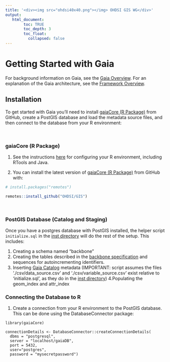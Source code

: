 ```yaml
---
title: '<div><img src="ohdsi40x40.png"></img> OHDSI GIS WG</div>'
output:
   html_document:
        toc: TRUE
        toc_depth: 3
        toc_float:
          collapsed: false
---
```


# **Getting Started with Gaia**

For background information on Gaia, see the [Gaia Overview](gaia-intro.html#Overview). For an explanation of the Gaia architecture, see the [Framework Overview](framework.html).

## Installation

To get started with Gaia you'll need to install [gaiaCore (R Package)](gaia-core.html) from GitHub, create a PostGIS database and load the metadata source files, and then connect to the database from your R environment:

<br>

### gaiaCore (R Package)

1. See the instructions [here](https://ohdsi.github.io/Hades/rSetup.html) for configuring your R environment, including RTools and Java.

2. You can install the latest version of [gaiaCore (R Package)](gaia-core.html) from GitHub with:
```r
# install.packages("remotes")

remotes::install_github("OHDSI/GIS")
```

<br>

### PostGIS Database (Catalog and Staging)

Once you have a postgres database with PostGIS installed, the helper script `initialize.sql` in the [inst directory](https://github.com/OHDSI/GIS/tree/main/inst/) will do the rest of the setup. This includes:

1. Creating a schema named "backbone"
2. Creating the tables described in the [backbone specification](gaia-datamodels.html#Backbone) and sequences for autoincrementing identifiers.
3. Inserting [Gaia Catalog](gaia-catalog.html) metadata (IMPORTANT: script assumes the files './csv/data_source.csv' and './csv/variable_source.csv' exist relative to 'initialize.sql', as they do in the [inst directory](https://github.com/OHDSI/GIS/tree/main/inst/))
4.Populating the geom_index and attr_index 

### Connecting the Database to R

1. Create a connection from your R environment to the PostGIS database. This can be done using the DatabaseConnector package:

```
library(gaiaCore)

connectionDetails <- DatabaseConnector::createConnectionDetails(
  dbms = "postgresql",
  server = "localhost/gaiaDB",
  port = 5432,
  user="postgres",
  password = "mysecretpassword") 
```

